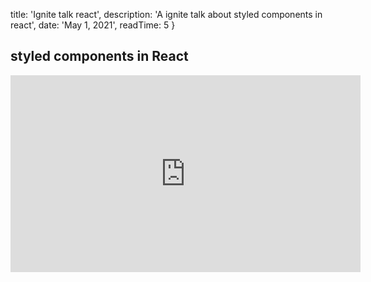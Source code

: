 

  title: 'Ignite talk react',
  description: 'A ignite talk about styled components in react',
  date: 'May 1, 2021',
  readTime: 5
}


## styled components in React

<iframe width="560" height="315" src="https://www.youtube.com/embed/2eUL3PwyiCI" title="YouTube video player" frameborder="0" allow="accelerometer; autoplay; clipboard-write; encrypted-media; gyroscope; picture-in-picture" allowfullscreen></iframe>